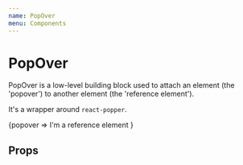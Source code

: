 ```yaml
---
name: PopOver
menu: Components
---
```



# PopOver

PopOver is a low-level building block used to attach an element (the 'popover') to another element (the 'reference element').

It's a wrapper around `react-popper`.

<Playground>
	<PopOver
		isOpen
		content="I'm a popover. I'll try to always open in a direction that keeps me visible."
		placement="top-start"
	>
		{popover =>
			<span ref={popover.ref}>
				I'm a reference element
			</span>
		}
	</PopOver>
</Playground>

## Props

<Props of={PopOver} />
